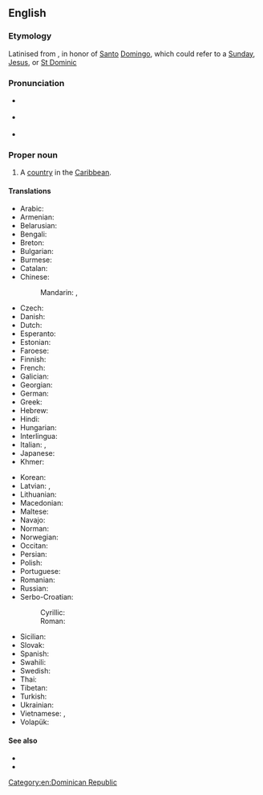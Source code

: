 ==English==
{{wikipedia}}

===Etymology===
Latinised from {{etyl|es|en}}, in honor of [[santo#Spanish|Santo]] [[domingo#Spanish|Domingo]], which could refer to a [[Sunday]], [[Jesus]], or [[w:Saint Dominic|St Dominic]]

===Pronunciation===
* {{a|UK}} {{IPA|/dɒmˌɪn.ɪ.kən ɹɪˈpʌb.lɪk/|lang=en}}
* {{a|US}} {{IPA|/doʊˌmɪn.ɪ.kən ɹəˈpʌb.lɪk/|lang=en}}
* {{audio|en-us-Dominican Republic.ogg|Audio (US)|lang=en}}

===Proper noun===
{{en-proper noun|head=[[Dominican]] [[republic|Republic]]}}

# A [[country]] in the [[Caribbean]].

====Translations====
{{trans-top|country in the Caribbean}}
* Arabic: {{t|ar|جُمْهُورِيَّة اَلدُّومِنِيكَان|f|tr=jumhuriyya d-duminikān}}
* Armenian: {{t|hy|Դոմինիկյան Հանրապետություն}}
* Belarusian: {{t|be|Дамініка́нская Рэспу́бліка|f}}
* Bengali: {{t|bn|ডোমিনিকান প্রজাতন্ত্র|sc=Beng}}
* Breton: {{t|br|Republik Dominikan}}
* Bulgarian: {{t|bg|Доминика́нска репу́блика|f}}
* Burmese: {{t|my|ဒိုမီနီကန်သမ္မတ}}
* Catalan: {{t+|ca|República Dominicana|f}}
* Chinese:
*: Mandarin: {{t+|cmn|多米尼加共和國|sc=Hani}}, {{t+|cmn|多米尼加共和国|tr=Duōmǐníjiā gònghéguó|sc=Hani}}
* Czech: {{t+|cs|Dominikánská republika|f}}
* Danish: {{t|da|Dominikanske Republik}}
* Dutch: {{t+|nl|Dominicaanse Republiek}}
* Esperanto: {{t+|eo|Domingo}}
* Estonian: {{t+|et|[[Dominikaani]] [[vabariik|Vabariik]]}}
* Faroese: {{t|fo|Dominikalýðveldið|n}}
* Finnish: {{t+|fi|Dominikaaninen tasavalta}}
* French: {{t+|fr|République dominicaine}}
* Galician: {{t+|gl|República Dominicana|f}}
* Georgian: {{t|ka|დომინიკელთა რესპუბლიკა}}
* German: {{t+|de|Dominikanische Republik|f}}
* Greek: {{t+|el|Δομινικανή Δημοκρατία|f}}
* Hebrew: {{t|he|הרפובליקה הדומיניקנית|f|tr=ha-republika ha-dominikanit|sc=Hebr}}
* Hindi: {{t|hi|दोमिनिकन गणराज्य}}
* Hungarian: {{t+|hu|Dominikai Köztársaság}}
* Interlingua: {{t|ia|Republica Dominican}}
* Italian: {{t|it|Repubblica dominicana}}, {{qualifier|a correct translation}} {{t+|it|Repubblica Dominicana|f}}
* Japanese: {{t|ja|ドミニカ共和国|tr=Dominika kyōwakoku}}
* Khmer: {{t+|km|សាធារណរដ្ឋដូមីនីក|tr=sa thea rak nak roth dominik|sc=Khmr}}
{{trans-mid}}
* Korean: {{t|ko|^도미니카 공화국}}
* Latvian: {{t|lv|Dominikāna|f}}, {{t|lv|Dominikānas Republika|f}}
* Lithuanian: {{t+|lt|Dominikos Respublika|f}}
* Macedonian: {{t+|mk|Доминика́нска Република|f|sc=Cyrl}}
* Maltese: {{t|mt|Repubblika Dominikana|f|alt=ir-Repubblika Dominikana}}
* Navajo: {{t|nv|Domingo bikéyah}}
* Norman: {{t|nrf|Républyique Dominnicaine|f}}
* Norwegian: {{t|no|Den dominikanske republikk}}
* Occitan: {{t+|oc|Republica Dominicana|f}}
* Persian: {{t|fa|جمهوری دومینیکن|tr=jomhuri-ye dominikan}}
* Polish: {{t+|pl|Dominikana}}
* Portuguese: {{t+|pt|República Dominicana}}
* Romanian: {{t+|ro|Republica Dominicană|f}}
* Russian: {{t|ru|Доминика́нская Респу́блика|f}}
* Serbo-Croatian:
*: Cyrillic: {{t|sh|Доминиканска Република|f|sc=Cyrl}}
*: Roman: {{t+|sh|Dominikanska Republika|f}}
* Sicilian: {{t|scn|Ripùbbrica Duminicana|f}}
* Slovak: {{t|sk|Dominikánska republika|f}}
* Spanish: {{t+|es|República Dominicana}}
* Swahili: {{t+|sw|Jamhuri ya Dominika}}
* Swedish: {{t+|sv|Dominikanska republiken}}
* Thai: {{t+|th|สาธารณรัฐโดมินิกัน}}
* Tibetan: {{t|bo|ཌོ་མི་ནི་ཀན་སྤྱི་མཐུན་རྒྱལ་ཁབ|sc=Tibt}}
* Turkish: {{t+|tr|Dominik Cumhuriyeti}}
* Ukrainian: {{t+|uk|Домініка́нська Респу́бліка|f}}
* Vietnamese: {{t|vi|Cộng hoà Đô-mi-ni-ca-na}}, {{t|vi|Đô-mi-ni-ca-na}}
* Volapük: {{t+|vo|Sandominän}}
{{trans-bottom}}

====See also====
* {{l|en|Santo Domingo}}
* {{list:countries of North America/en}}

[[Category:en:Dominican Republic]]